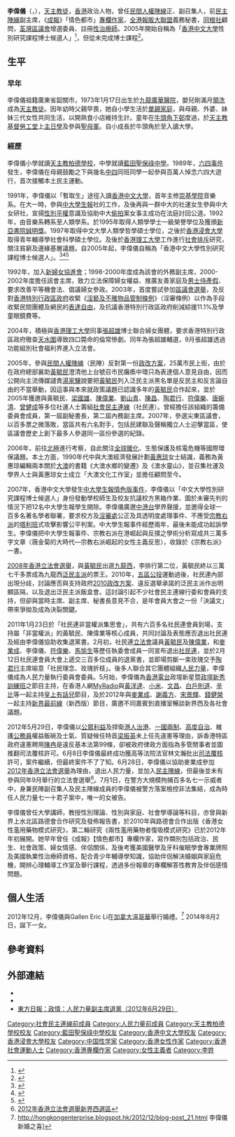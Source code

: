 {{Infobox Biography
| subject_name = 李偉儀
| image_name = 
| image_size = 250px
| image_caption = [[荃灣|荃灣]][[區議會|區議會]]增選委員
| date_of_birth = {{birth_date_and_age|1973|1|17}}
| place_of_birth = {{HKG-1959}}
| occupation = [[區議會|區議會]]增選委員、政治人物
| party = {{DEA}}（－2021）
}}

'''李偉儀'''（{{lang-en|Jo LEE Wai Yee}}，{{bd|1973年|1月17日}}），[[天主教徒|天主教徒]]，[[香港|香港]]政治人物，曾任[[民間人權陣線|民間人權陣線]]正、副召集人，前[[民主陣線_(香港)|民主陣線]]副主席，《[[成報|成報]]》「情色都市」[[專欄作家|專欄作家]]，[[全港報販大聯盟|全港報販大聯盟]]義務秘書，[[同根社|同根社]]顧問，[[荃灣區議會|荃灣區議會]]增選委員、註冊[[性治療師|性治療師]]。2005年開始自稱為「[[香港中文大學|香港中文大學]]性別研究課程博士候選人」<ref>{{Cite web |url=http://gdottv.com/main/archives/2863 |title=持久的性福-第七屆香港性文化節2015 |access-date=2018-01-22 |archive-url=https://web.archive.org/web/20180324133102/http://gdottv.com/main/archives/2863 |archive-date=2018-03-24 |dead-url=yes }}</ref>，但從未完成博士課程<ref>{{cite web|url=http://www.gender.cuhk.edu.hk/zh-tw/research/thesis-of-graduates/ph-d-in-gender-studies|title=香港中文大學性別研究博士論文|work=香港中文大學|access-date=2019-08-13|archive-date=2020-09-15|archive-url=https://web.archive.org/web/20200915083655/http://www.gender.cuhk.edu.hk/zh-tw/research/thesis-of-graduates/ph-d-in-gender-studies|dead-url=no}}</ref>。

==生平==
===早年===
李偉儀祖籍廣東省韶關市，1973年1月17日出生於[[九龍|九龍]][[廣華醫院|廣華醫院]]，嬰兒剛滿月[[領洗|領洗]]成為[[天主教徒|天主教徒]]。因年幼時父親早喪，她自小學生活於[[單親家庭|單親家庭]]，與母親、外婆、妹妹三代女性共同生活，以開熟食小店維持生計。童年在[[牛頭角下邨|牛頭角下邨]]度過，於[[天主教基督勞工堂|天主教基督勞工堂]]上[[主日學|主日學]]及參與[[聖母軍|聖母軍]]。自小成長於牛頭角於至入讀大學。

=== 經歷 ===
李偉儀小學就讀[[天主教柏德學校|天主教柏德學校]]，中學就讀[[藍田聖保祿中學|藍田聖保祿中學]]。1989年，[[六四事件|六四事件]]發生，李偉儀在母親鼓勵之下與幾名[[中四|中四]]同班同學一起參與百萬人悼念六四大遊行，首次接觸本土民主運動。

1991年，李偉儀以「暫取生」途徑入讀[[香港中文大學|香港中文大學]]，首年主修[[崇基學院|崇基學院]]音樂系。在大一時，參與[[中大學生報|中大學生報]]社的工作，及後再與一群中大的社運女生參與中大女研社，宣揚[[性別平權|性別平權]]意識及協助中大[[偷拍|偷拍]]案女事主成功在法庭討回公道。1992年，由音樂系轉系至人類學系。於1995年取得人類學學士一級榮譽學位及獲頒[[新亞書院|新亞書院]][[誠明獎|誠明獎]]。1997年取得中文大學人類學哲學碩士學位，之後於[[香港浸會大學|香港浸會大學]]取得青年輔導學社會科學碩士學位。及後於[[香港理工大學|香港理工大學]]工作進行[[社會排斥|社會排斥]]研究，關注貧窮及邊緣基層議題。自2005年起，李偉儀自稱為「香港中文大學性別研究課程博士候選人」。<ref>{{cite news |title=《陰道獨白》幕後故事─今次輪到城大！ |date=2005-04-18 |publisher=獨立媒體 |url=https://www.inmediahk.net/node/25758 |accessdate=2018-10-25 |archive-date=2019-05-19 |archive-url=https://web.archive.org/web/20190519203457/https://www.inmediahk.net/node/25758 |dead-url=no }}</ref><ref>{{cite news |title=學界聲援《中大學生報》聯署 |date=2007-05-13 |publisher=獨立媒體 |url=http://www.inmediahk.net/node/218692 |accessdate=2018-01-22 |archive-date=2021-03-10 |archive-url=https://web.archive.org/web/20210310070731/https://www.inmediahk.net/node/218692 |dead-url=no }}</ref><ref>{{cite web |title=候選人李偉儀 |date=2011 |publisher=選舉事務處 |url=https://www.elections.gov.hk/dc2011//pdf/K03_01.pdf |access-date=2018-10-26 |archive-date=2020-10-02 |archive-url=https://web.archive.org/web/20201002205336/https://www.elections.gov.hk/dc2011//pdf/K03_01.pdf |dead-url=no }}</ref>

1992年，加入[[新婦女協進會|新婦女協進會]]；1998-2000年度成為該會的外務副主席，2000-2002年度擔任該會主席，致力立法保障婦女權益、推廣友善家庭及[[男士侍產假|男士侍產假]]、要求改善平等機會法、倡議婦女參政。2003年，首度嘗試參加[[2003年香港區議會選舉|區議會選舉]]，及反對[[香港特別行政區政府|香港特別行政區政府]]收緊《[[淫褻及不雅物品管制條例|淫褻及不雅物品管制條例]]》（淫審條例）以作為手段收緊民間團體及網民的[[表達自由|表達自由]]，及抗議香港特別行政區政府削減綜援11.1%及學童眼鏡費等。

2004年，積極與[[香港理工大學|香港理工大學]]同事[[張超雄|張超雄]]博士聯合婦女團體，要求香港特別行政區政府徹查[[天水圍|天水圍]]導致四口斃命的倫常慘劇。同年為張超雄輔選，9月張超雄透過功能組別社會福利界進入立法會。

2005年，參與[[民間人權陣線|民間人權陣線]]（民陣）反對第一份[[香港政治制度改革_(2007年及2008年)|政改方案]]，25萬市民上街，由於在政府總部襄助[[黃毓民|黃毓民]]澄清他上台號召市民癱瘓中環只為表達個人意見自由，因而公開向主流傳媒譴責[[湯家驊|湯家驊]]說要把[[黃毓民|黃毓民]]列入泛民主派黑名單是反民主和反言論自由的不當舉動，因這事與本來就政策議題已認識多年的[[黃毓民|黃毓民]]合作起來，並於2005年獲邀與黃毓民、[[梁國雄|梁國雄]]、[[陳偉業|陳偉業]]、[[劉山青|劉山青]]、[[陳昌|陳昌]]、[[陶君行|陶君行]]、[[符偉樂|符偉樂]]、[[唐婉清|唐婉清]]、[[曾健成|曾健成]]等多位社運人士籌組[[社會民主連線|社會民主連線]]（社民連）。曾經擔任該組織的籌備委員會成員，第一屆副秘書長，第二屆內務副主席。2007年，參選尖東區議會，以百多票之微落敗，當區共有六名對手，包括民建聯及聲稱獨立人士迎擊當區，使區議會歷史上創下最多人參選同一區份參選的紀錄。

2006年，前往[[北極|北極]]進行考察，自此關注[[全球暖化|全球暖化]]、生態保護及核電危機等國際環保議題。本土方面，1990年代中與大澳經濟發展計劃[[黃惠琼|黃惠琼]]女士結識，義務為黃惠琼編輯兩本關於[[大澳|大澳]]的書籍《大澳水鄉的變遷》及《澳水靈山》，並召集社運及學界人士與黃惠琼女士成立「大澳文化工作室」並擔任顧問至今。

2007年，香港中文大學發生[[中大學生報情色版事件|中大學生報情色版事件]]，李偉儀以「中文大學性別研究課程博士候選人」身份發動學校師生及校友抗議校方黑箱作業、圖於未審先判的情況下把12名中大學生報學生開除。李偉儀廣邀[[中港台|中港台]]學界聲援，並邀得全球一百多名著名學者聯署，要求校方及[[淫審處|淫審處]]公正及具透明度處理事件、不應受[[宗教右派|宗教右派]]的[[塔利班|塔利班]]式攻擊影響公平判案。中大學生報事件經歷兩年，最後未能成功起訴學生。李偉儀把中大學生報事件、宗教右派在港崛起與反撲之學術分析寫成共三萬多字文章〈薇金菊的大時代—宗教右派崛起的女性主義反思〉，收錄於《宗教右派》一書。

[[2008年香港立法會選舉|2008年香港立法會選舉]]，與[[黃毓民|黃毓民]]出選[[九龍西|九龍西]]，李排行第二位，黃毓民終以三萬七千多票成為九龍西[[泛民主派|泛民主派]]的票王。2010年，[[五區公投|五區公投]]運動過後，社民連內部出現分歧，討論應否與支持政府[[2012年政改方案|2010政改方案]]、違反選舉承諾的泛民主派作出明顯區隔，以及退出泛民主派飯盒會。這討論引起不少社會民主連線行委和會員的支持，但卻與當時主席、副主席、秘書長意見不合，是年會員大會之一份「決議文」帶來爭拗及成為決裂關鍵。

2011年1月23日於「社民連非當權派集思會」，共有六百多名社民連會員到場，支持屬「非當權派」的黃毓民、陳偉業等核心成員，共同討論及表態應否退出社民連及經由李偉儀協助收集退黨書。2月初，社民連[[香港立法會|立法會]]議員[[黃毓民|黃毓民]]及[[陳偉業|陳偉業]]，和[[麥業成|麥業成]]、李偉儀、[[符偉樂|符偉樂]]、[[馬愉生|馬愉生]]等歷任執委會成員一同宣布退出[[社民連|社民連]]，並於2月12日社民連會員大會上遞交三百多位成員的退黨書，並即場剪斷一束玫瑰交予[[陶君行|陶君行]]主席喻意「社民理念、玫瑰折枝」。後多人聯合其它團體組織[[人民力量|人民力量]]，李偉儀成為人民力量執行委員會委員。5月始，李偉儀為[[香港電台|香港電台]]政壇新星暨[[政壇新秀訓練班|政壇新秀訓練班]]之節目主持，在香港人網[[MyRadio|MyRadio]]與[[黃洋達|黃洋達]]、[[小米|小米]]、[[文昌|文昌]]、[[白戶則道|白戶則道]]、[[辛比|辛比]]等一起主持[[皇上有話兒|皇上有話兒]]節目，及於2012年與[[麥業成|麥業成]]、[[謝義方|謝義方]]、[[宋景輝|宋景輝]]、[[錢健榮|錢健榮]]一起主持[[新界最前線|新界最前線]]（新西版）節目，廣邀不同嘉賓到直播室暢談新界西及各社會議題。

2012年5月29日，李偉儀以[[公眾利益|公眾利益]]及捍衛[[港人治港|港人治港]]、[[一國兩制|一國兩制]]、[[高度自治|高度自治]]、維護[[公務員|公務員]]權益飯碗及士氣、質疑候任特首[[梁振英|梁振英]]未上任先違憲等理由，訴香港特區政府違憲聘用[[陳冉|陳冉]]是違反基本法第99條，卻被政府律政方面指為多管閒事者並圖推翻司法覆核許可。6月8日李偉儀最終成功獲高等法院法官林文瀚批出[[司法覆核|司法覆核]]許可，案件繼續，但最終案件不了了知。6月28日，李偉儀以協助麥業成參加[[2012年香港立法會選舉|2012年香港立法會選舉]]為理由，退出人民力量，並加入[[民主陣線_(香港)|民主陣線]]，但最後並未有參與同年9月舉行的立法會選舉<ref>[[新界西選區#2012年|2012年香港立法會選舉新界西選區]]</ref>。7月1日，在警方大規模拘捕百多名七一示威者中，身兼民陣副召集人及民主陣線成員的李偉儀被警方落案檢控非法集結，成為時任人民力量七一十君子案中，唯一的女被告。

李偉儀曾任大學講師，教授性別理論、性別與家庭、社會學導論等科目，亦曾與新界上水北區路德會合作研究及發佈報告書，於2010年與路德會合作出版《香港女性濫用藥物模式研究》，第二輪研究《兩性濫用藥物者復吸模式研究》已於2012年年初展開。她早年曾任《成報》【情色都市】專欄作家，寫作類別包括政治、民生、社會政策、婦女情感、伴侶關係，及後考獲美國醫學及牙科催眠學會專業牌照及美國執業性治療師資格，配合青少年輔導學知識，協助伴侶解決婚姻與家庭危機，開辨心理輔導工作室及舉行課程，透過多份報章的專欄解答性教育及伴侶感情問題。

== 個人生活 ==

2012年12月，李偉儀與Gallen Eric Li在[[加拿大|加拿大]][[溫哥華|溫哥華]]舉行婚禮。<ref>http://hongkongenterprise.blogspot.hk/2012/12/blog-post_21.html {{Wayback|url=http://hongkongenterprise.blogspot.hk/2012/12/blog-post_21.html |date=20180123072435 }} 李偉儀新婚之喜]</ref> 2014年8月2日，誕下一女。

== 參考資料 ==
{{reflist}}

==外部連結==
*{{facebook|leewaiyee}}
*{{facebook|joleewy}}
*[http://orientaldaily.on.cc/cnt/news/20120629/00176_096.html 東方日報：政情：人民力量副主席退黨（2012年6月29日）] {{Wayback|url=http://orientaldaily.on.cc/cnt/news/20120629/00176_096.html |date=20200718212329 }}

{{DEFAULTSORT:L}}
[[Category:社會民主連線前成員|Category:社會民主連線前成員]]
[[Category:人民力量前成員|Category:人民力量前成員]]
[[Category:天主教柏德學校校友|Category:天主教柏德學校校友]]
[[Category:藍田聖保祿中學校友|Category:藍田聖保祿中學校友]]
[[Category:香港中文大學校友|Category:香港中文大學校友]]
[[Category:香港浸會大學校友|Category:香港浸會大學校友]]
[[Category:中国性学家|Category:中国性学家]]
[[Category:香港女性作家|Category:香港女性作家]]
[[Category:香港社會運動人士|Category:香港社會運動人士]]
[[Category:香港專欄作家|Category:香港專欄作家]]
[[Category:女性主義者|Category:女性主義者]]
[[Category:李姓|Category:李姓]]